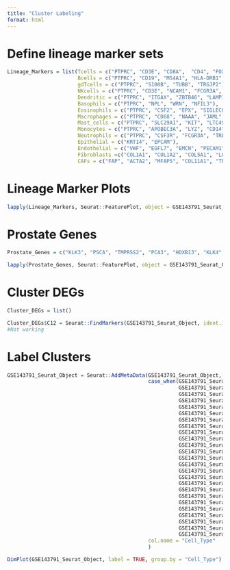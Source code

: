 ```yaml
---
title: "Cluster Labeling"
format: html
---
```


# Define lineage marker sets
```r

Lineage_Markers = list(Tcells = c("PTPRC", "CD3E", "CD8A",  "CD4", "FOXP3"),
                       Bcells = c("PTPRC", "CD19", "MS4A1", "HLA-DRB1", "MZB1"),
                       gdTcells = c("PTPRC", "S100B", "TUBB", "TRGJP2"),
                       NKcells = c("PTPRC", "CD3E", "NCAM1", "FCGR3A", "NKG7", "TRDC"),
                       Dendritic = c("PTPRC", "ITGAX", "ZBTB46", "LAMP3"),
                       Basophils = c("PTPRC", "NPL", "WRN", "NFIL3"),
                       Eosinophils = c("PTPRC", "CSF2", "EPX", "SIGLEC8"),
                       Macrophages = c("PTPRC", "CD68", "NAAA", "JAML"),
                       Mast_cells = c("PTPRC", "SLC29A1", "KIT", "LTC4S"),
                       Monocytes = c("PTPRC", "APOBEC3A", "LYZ", "CD14"),
                       Neutrophils = c("PTPRC", "CSF3R", "FCGR3A", "TREM1"),
                       Epithelial = c("KRT14", "EPCAM"),
                       Endothelial = c("VWF", "EGFL7", "EMCN", "PECAM1"),
                       Fibroblasts =c("COL1A1", "COL1A2", "COL5A1", "LOXL1", "LUM", "FBLN1", "FBLN2", "CD34", "PDGFRA"),
                       CAFs = c("FAP", "ACTA2", "MFAP5", "COL11A1", "TNC"))

```

# Lineage Marker Plots
```r

lapply(Lineage_Markers, Seurat::FeaturePlot, object = GSE143791_Seurat_Object)

```

# Prostate Genes
```r

Prostate_Genes = c("KLK3", "PSCA", "TMPRSS2", "PCA3", "HOXB13", "KLK4", "KLK2", "SLC45A3", "MSMB")

lapply(Prostate_Genes, Seurat::FeaturePlot, object = GSE143791_Seurat_Object)

```

# Cluster DEGs
```r

Cluster_DEGs = list()

Cluster_DEGs$C12 = Seurat::FindMarkers(GSE143791_Seurat_Object, ident.1 = 12)
#Not working

```


# Label Clusters
```r

GSE143791_Seurat_Object = Seurat::AddMetaData(GSE143791_Seurat_Object,
                                              case_when(GSE143791_Seurat_Object$seurat_clusters == "0" ~ "Tcells",
                                                        GSE143791_Seurat_Object$seurat_clusters == "1" ~ "Tcells",
                                                        GSE143791_Seurat_Object$seurat_clusters == "2" ~ "Tcells",
                                                        GSE143791_Seurat_Object$seurat_clusters == "3" ~ "Innate_Immune",
                                                        GSE143791_Seurat_Object$seurat_clusters == "4" ~ "Tcells",
                                                        GSE143791_Seurat_Object$seurat_clusters == "5" ~ "Bcells",
                                                        GSE143791_Seurat_Object$seurat_clusters == "6" ~ "Tcells",
                                                        GSE143791_Seurat_Object$seurat_clusters == "7" ~ "Tcells",
                                                        GSE143791_Seurat_Object$seurat_clusters == "8" ~ "Tcells",
                                                        GSE143791_Seurat_Object$seurat_clusters == "9" ~ "Bcells",
                                                        GSE143791_Seurat_Object$seurat_clusters == "10" ~ "Innate_Immune",
                                                        GSE143791_Seurat_Object$seurat_clusters == "11" ~ "Unknown",
                                                        GSE143791_Seurat_Object$seurat_clusters == "12" ~ "Unknown",
                                                        GSE143791_Seurat_Object$seurat_clusters == "13" ~ "Innate_Immune",
                                                        GSE143791_Seurat_Object$seurat_clusters == "14" ~ "Innate_Immune",
                                                        GSE143791_Seurat_Object$seurat_clusters == "15" ~ "Unknown",
                                                        GSE143791_Seurat_Object$seurat_clusters == "16" ~ "Tcells",
                                                        GSE143791_Seurat_Object$seurat_clusters == "17" ~ "Innate_Immune",
                                                        GSE143791_Seurat_Object$seurat_clusters == "18" ~ "Innate_Immune",
                                                        GSE143791_Seurat_Object$seurat_clusters == "19" ~ "Unknown",
                                                        GSE143791_Seurat_Object$seurat_clusters == "20" ~ "Unknown",
                                                        GSE143791_Seurat_Object$seurat_clusters == "21" ~ "Tumor",
                                                        GSE143791_Seurat_Object$seurat_clusters == "22" ~ "Unknown",
                                                        GSE143791_Seurat_Object$seurat_clusters == "23" ~ "Bcells",
                                                        GSE143791_Seurat_Object$seurat_clusters == "24" ~ "Unknown"),
                                              col.name = "Cell_Type"
                                              )

DimPlot(GSE143791_Seurat_Object, label = TRUE, group.by = "Cell_Type")

```

